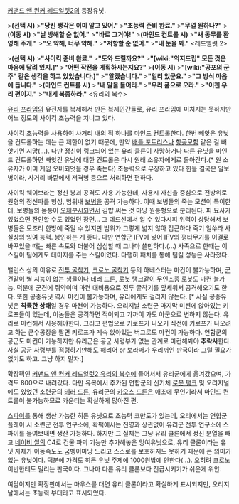 [[커맨드 앤 컨커 레드얼럿2]]의 등장유닛. 

>'''(선택 시)'''
>'''"당신 생각은 이미 알고 있어."'''
>'''"초능력 준비 완료."'''
>'''"무얼 원하나?"'''
>'''(이동 시)'''
>'''"날 방해할 순 없어."'''
>'''"바로 그거야!"'''
>'''(마인드 컨트롤 시)'''
>'''"새 동무를 환영해 주게."'''
>'''"오 약해, 너무 약해."'''
>'''"저항할 순 없어."'''
>'''"내 눈을 봐."'''
<레드얼럿 2>

>'''(선택 시)'''
>'''"사이킥 준비 완료."'''
>'''"도와 드릴까요?"'''
>'''"[wiki:"의지드립" 모든 것은 마음에 달려 있지.]"'''
>'''"어떤 작전을 계획하시는지요?"'''
>'''(이동 시)'''
>'''"[wiki:"공포의 군주" 같은 생각을 하고 있었습니다.]"'''
>'''"알겠습니다."'''
>'''"일리 있군요."'''
>'''"그 방식 마음에 듭니다."'''
>'''(마인드 컨트롤 시)'''
>'''"내 말을 들어라."'''
>'''"우리 품으로 오라."'''
>'''"이젠 우리 편이지."'''
>'''"내게 복종하라."'''
<유리의 복수>

[[유리 프라임]]의 유전자를 복제해서 만든 복제인간들로, 유리 프라임에 미치지는 못하지만 어느 정도의 사이킥 초능력을 지니고 있다. 

사이킥 초능력을 사용하여 사거리 내의 적 하나를 [[마인드 컨트롤]]한다. 한번 빼앗은 유닛을 컨트롤하는 데는 큰 제한이 없기 때문에, 만약 [[배틀 포트리스]]나 [[항공모함]] 같은 걸 빼앗기면 시망(...). 다만 정신이 링크되어 있는 유리 클론이 사망하거나 다른 유닛을 마인드 컨트롤하면 빼앗긴 유닛에 대한 컨트롤은 다시 원래 소유자에게로 돌아간다.(* 원 소유자가 이미 게임 오버되엇을 경우 죽는다) 초능력으로 무장하고 있다 한들 결국은 알보병이라, 사거리 바깥에서 저격병 등으로 처리하면 편하다. 

사이킥 웨이브라는 정신 붕괴 공격도 사용 가능한데, 사용시 자신을 중심으로 전방위로 원형의 정신파를 형성, 범위내 [[보병]]을 공격 가능하다. 이때 보병들의 죽는 모션이 특이한데, 보병들의 몸통이 [[오체분시]]되면서 김밥 써는 것 마냥 원통형으로 분리된다. 피 묘사가 있었으면 잔인할 수도 있었던 장면... 그 데드신에서 알 수 있다시피 위력이 상당해서 보병들은 모조리 한방에 죽일 수 있지만 범위가 그렇게 넓지 않아 접근하다 죽기 일쑤라 사실상의 잉여 능력. 봉인하는 게 좋다. 다만 연합군 IFV에 넣어 IFV의 평타무기를 이걸로 바꾸었을 때는 빠른 속도와 더불어 심심할 때 그나마 쓸만하다.(...)
사족으로 한때는 이 스킬이 팀에게도 데미지를 주는 스킬이었다. 다행히 패치를 통해 팀킬 성능은 사라졌다.

밸런스 상의 이유로 [[전투 굴착기]], [[크로노 굴착기]] 등의 하베스터는 마컨이 불가능하며, [[군견]]같이 별 지능이 없는 생물이나 [[테러 드론]], [[로봇 탱크]]같이 무인조종 로봇도 마컨 불가능. 덕분에 군견에 쥐약이며 마컨 대비용으로 전투 굴착기를 앞세워서 공격해오기도 한다. 또한 공중유닛 역시 마컨이 불가능하며, 유리에게도 걸리지 않는다. [* 사실 공중유닛은 '''착륙한 상태'''일 경우 마컨이 가능하다. 오리지날 소련군 마지막 미션에 앉아있는 키로프들이 있는데, 이놈들은 공격하면 적이되고 가까이 가도 아군으로 변하지 않는다. 유리로 마컨해서 사용해야한다. 그리고 편법으로 키로프가 나오기 직전에 키로프가 나오려고 하는 군수공장을 팔면 키로프가 계속 앉아있는 버그로도 마컨이 가능하다. 연합군의 공군도 마컨이 가능하지만 유리군은 공군 사령부가 없는 관계로 마컨해봐야 '''추락사'''한다. 사실 공군 사령부를 점령하기만해도 해리어 or 보라매가 우리꺼인 판국이라 그럴 필요가 없기도 하고. 그냥 하지 말자.]

확장팩인 [[커맨드 앤 컨커 레드얼럿2 유리의 복수]]에 들어서서 유리군에게 옮겨갔으며, 가격도 800으로 내려갔다. 다만 유복에서 추가된 연합군의 신기체 [[로봇 탱크]] 및 오리지널에도 있었던 소련군의 [[테러 드론]], 유리군의 [[카오스 드론]]은 애초에 무인기라서 마인드 컨트롤이 불가능하므로 카운터는 확실하게 많아진 편.

[[스파이]]를 통해 생산 가능한 히든 유닛으로 초능력 코만도가 있는데, 오리에서는 연합군 플레이 시 소련군 전투 연구소에, 확팩에서는 진영과 상관없이 유리군 전투 연구소에 스파이를 들여보내면 생산 가능하다. 하지만 그 실체는 그냥 유리 클론에서 정신 분열을 빼고 [[네이비 씰]]의 C4로 건물 파괴 기능만 추가해놓은 잉여유닛으로, 유리 클론이라는 유닛 자체가 이동속도도 굼벵이마냥 느리고 스스로를 보호하지도 못하기 때문에 큰 의미가 없는 유닛이다. 덕분에 가격도 히든 유닛 주제에 1000원밖에 안한다(...). 오히려 크로노 이반한테도 밀리는 판국이다. 그나마 다른 유리 클론보다 진급시키기가 쉬운게 위안.

여담이지만 확장판에서는 마우스를 대면 유리 클론이라고 확실하게 표시되지만, 오리지날에서는 초능력 부대라고 표시되었다.
